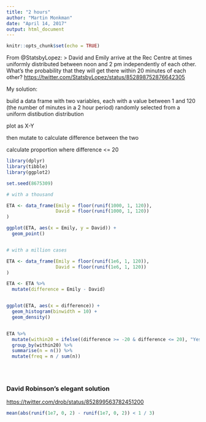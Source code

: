 ```yaml
---
title: "2 hours"
author: "Martin Monkman"
date: "April 14, 2017"
output: html_document
---
```


```r
knitr::opts_chunk$set(echo = TRUE)
```

From @StatsbyLopez:
> David and Emily arrive at the Rec Centre at times uniformly distributed between noon and 2 pm independently of each other. What's the probability that they will get there within 20 minutes of each other?
[https://twitter.com/StatsbyLopez/status/852898752876642305](https://twitter.com/StatsbyLopez/status/852898752876642305)


My solution: 

build a data frame with two variables, each with a value between 1 and 120 (the number of minutes in a 2 hour period) randomly selected from a uniform distibution distribution

plot as X-Y

then mutate to calculate difference between the two 

calculate proportion where difference <= 20


```r

library(dplyr)
library(tibble)
library(ggplot2)

```


```r

set.seed(8675309)

# with a thousand

ETA <- data_frame(Emily = floor(runif(1000, 1, 120)),
                  David = floor(runif(1000, 1, 120))
)

ggplot(ETA, aes(x = Emily, y = David)) +
  geom_point()


# with a million cases

ETA <- data_frame(Emily = floor(runif(1e6, 1, 120)),
                  David = floor(runif(1e6, 1, 120))
)

ETA <- ETA %>%
  mutate(difference = Emily - David)


ggplot(ETA, aes(x = difference)) +
  geom_histogram(binwidth = 10) +
  geom_density()


ETA %>%
  mutate(within20 = ifelse((difference >= -20 & difference <= 20), "Yes", "No")) %>%
  group_by(within20) %>%
  summarise(n = n()) %>%
  mutate(freq = n / sum(n))
  




```


### David Robinson's elegant solution

[https://twitter.com/drob/status/852899563782451200](https://twitter.com/drob/status/852899563782451200)


```r

mean(abs(runif(1e7, 0, 2) - runif(1e7, 0, 2)) < 1 / 3)

```

